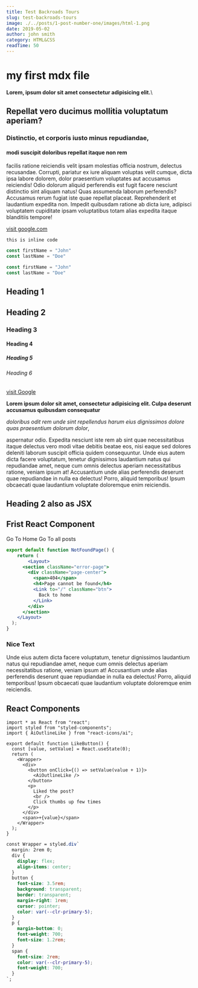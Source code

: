 ```yaml
---
title: Test Backroads Tours
slug: test-backroads-tours
image: ./../posts/1-post-number-one/images/html-1.png
date: 2019-05-02
author: john smith
category: HTML&CSS
readTime: 50
---
```



# my first mdx file

**Lorem, ipsum dolor sit amet consectetur adipisicing elit.**\

## Repellat vero ducimus mollitia voluptatum aperiam? 

### Distinctio, et corporis iusto minus repudiandae, 

#### modi suscipit doloribus repellat itaque non rem 
facilis ratione reiciendis velit ipsam molestias officia nostrum, delectus recusandae. Corrupti, pariatur ex iure aliquam voluptas velit cumque, dicta ipsa labore dolorem, dolor praesentium voluptates aut accusamus reiciendis! Odio dolorum aliquid perferendis est fugit facere nesciunt distinctio sint aliquam natus! Quas assumenda laborum perferendis? Accusamus rerum fugiat iste quae repellat placeat. Reprehenderit et laudantium expedita non. Impedit quibusdam ratione ab dicta iure, adipisci voluptatem cupiditate ipsam voluptatibus totam alias expedita itaque blanditiis tempore!

[ visit google.com](https://google.com)

`this is inline code`

```js
const firstName = "John"
const lastName = "Doe"
```

<section className="mdx-page">
<div className="code">

```js
const firstName = "John"
const lastName = "Doe"
```

</div>

# Heading 1
## Heading 2
### Heading 3
#### Heading 4
##### Heading 5
###### Heading 6

 [visit Google](https://www.google.com)

**Lorem ipsum dolor sit amet, consectetur adipisicing elit. 
Culpa deserunt accusamus quibusdam consequatur** 

*doloribus odit rem unde sint repellendus harum eius 
dignissimos dolore quas praesentium dolorum dolor*, 

aspernatur odio. Expedita 
nesciunt iste rem ab sint quae necessitatibus itaque delectus 
vero modi vitae debitis beatae eos, nisi eaque sed dolores 
deleniti laborum suscipit officia quidem consequuntur. 
Unde eius autem dicta facere voluptatum, tenetur dignissimos 
laudantium natus qui repudiandae amet, neque cum omnis delectus 
aperiam necessitatibus ratione, veniam ipsum at! Accusantium
unde alias perferendis deserunt quae repudiandae in nulla ea 
delectus! Porro, aliquid temporibus! Ipsum obcaecati quae 
laudantium voluptate doloremque enim reiciendis.




<h2>Heading 2 also as JSX</h2>

## Frist React Component

<Link to="/" className="btn center-btn">Go To Home</Link>
<Link to="/posts" className="btn center-btn">Go To all posts</Link>

```jsx
export default function NotFoundPage() {
    return (
        <Layout>
      <section className="error-page">
        <div className="page-center">
          <span>404</span>
          <h4>Page cannot be found</h4>
          <Link to="/" className="btn">
            Back to home
          </Link>
        </div>
      </section>
    </Layout>
  );
}
```

<div className="nice-text">

<h3> Nice Text</h3>

<FiInfo className="nice-text-icon"></FiInfo>

Unde eius autem dicta facere voluptatum, tenetur dignissimos 
laudantium natus qui repudiandae amet, neque cum omnis delectus 
aperiam necessitatibus ratione, veniam ipsum at! Accusantium
unde alias perferendis deserunt quae repudiandae in nulla ea 
delectus! Porro, aliquid temporibus! Ipsum obcaecati quae 
laudantium voluptate doloremque enim reiciendis.

</div>


## React Components

<Counter />

<div className="nice-text" style={{margin: "4rem 0"}}>

```tsx
import * as React from "react";
import styled from "styled-components";
import { AiOutlineLike } from "react-icons/ai";

export default function LikeButton() {
  const [value, setValue] = React.useState(0);
  return (
    <Wrapper>
      <div>
        <button onClick={() => setValue(value + 1)}>
          <AiOutlineLike />
        </button>
        <p>
          Liked the post?
          <br />
          Click thumbs up few times
        </p>
      </div>
      <span>+{value}</span>
    </Wrapper>
  );
}
```

```css
const Wrapper = styled.div`
  margin: 2rem 0;
  div {
    display: flex;
    align-items: center;
  }
  button {
    font-size: 3.5rem;
    background: transparent;
    border: transparent;
    margin-right: 1rem;
    cursor: pointer;
    color: var(--clr-primary-5);
  }
  p {
    margin-bottom: 0;
    font-weight: 700;
    font-size: 1.2rem;
  }
  span {
    font-size: 2rem;
    color: var(--clr-primary-5);
    font-weight: 700;
  }
`;
```
<LikeButton/>

</div>

</section>
